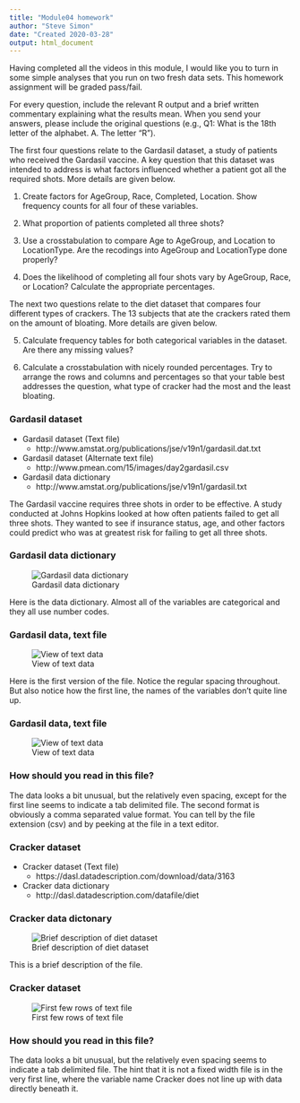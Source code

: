 ```yaml
---
title: "Module04 homework"
author: "Steve Simon"
date: "Created 2020-03-28"
output: html_document
---
```


Having completed all the videos in this module, I would like you to turn in some simple analyses that you run on two fresh data sets. This homework assignment will be graded pass/fail.

For every question, include the relevant R output and a brief written commentary explaining what the results mean. When you send your answers, please include the original questions (e.g., Q1: What is the 18th letter of the alphabet. A. The letter "R").

The first four questions relate to the Gardasil dataset, a study of patients who received the Gardasil vaccine. A key question that this dataset was intended to address is what factors influenced whether a patient got all the required shots. More details are given below.

1. Create factors for AgeGroup, Race, Completed, Location. Show frequency counts for all four of these variables.

2. What proportion of patients completed all three shots?

3. Use a crosstabulation to compare Age to AgeGroup, and Location to LocationType. Are the recodings into AgeGroup and LocationType done properly?

4. Does the likelihood of completing all four shots vary by AgeGroup, Race, or Location? Calculate the appropriate percentages.

The next two questions relate to the diet dataset that compares four different types of crackers. The 13 subjects that ate the crackers rated them on the amount of bloating. More details are given below.

5. Calculate frequency tables for both categorical variables in the dataset. Are there any missing values?

6. Calculate a crosstabulation with nicely rounded percentages. Try to arrange the rows and columns and percentages so that your table best addresses the question, what type of cracker had the most and the least bloating.

### Gardasil dataset

+ Gardasil dataset (Text file)
  + http://www.amstat.org/publications/jse/v19n1/gardasil.dat.txt
+ Gardasil dataset (Alternate text file)
  + http://www.pmean.com/15/images/day2gardasil.csv
+ Gardasil data dictionary
  + http://www.amstat.org/publications/jse/v19n1/gardasil.txt

The Gardasil vaccine requires three shots in order to be effective. A study conducted at Johns Hopkins looked at how often patients failed to get all three shots. They wanted to see if insurance status, age, and other factors could predict who was at greatest risk for failing to get all three shots.

### Gardasil data dictionary

![Gardasil data dictionary](../images/gardasil-data-dictionary01.png)

Here is the data dictionary. Almost all of the variables are categorical and they all use number codes.

### Gardasil data, text file

![View of text data](../images/gardasil-view01.png)

Here is the first version of the file. Notice the regular spacing throughout. But also notice how the first line, the names of the variables don't quite line up.

### Gardasil data, text file

![View of text data](../images/gardasil-view02.png)

### How should you read in this file?

The data looks a bit unusual, but the relatively even spacing, except for the first line seems to indicate a tab delimited file. The second format is obviously a comma separated value format. You can tell by the file extension (csv) and by peeking at the file in a text editor.

</div>

### Cracker dataset

+ Cracker dataset (Text file)
  + https://dasl.datadescription.com/download/data/3163
+ Cracker data dictionary
  + http://dasl.datadescription.com/datafile/diet


### Cracker data dictonary

![Brief description of diet dataset](../images/diet-data-dictionary.png)

This is a brief description of the file.

### Cracker dataset

![First few rows of text file](../images/diet-view.png)

### How should you read in this file?

The data looks a bit unusual, but the relatively even spacing seems to indicate a tab delimited file. The hint that it is not a fixed width file is in the very first line, where the variable name Cracker does not line up with data directly beneath it.
